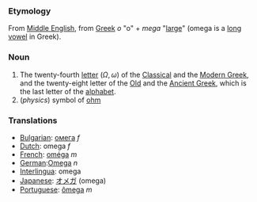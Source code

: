 === Etymology ===

From [[Middle English]], from [[Greek]] ''o'' "o" + ''mega'' "[[large]]" (omega is a [[long vowel]] in Greek).

=== Noun ===

# The twenty-fourth [[letter]] (<math>\Omega,\omega</math>) of the [[Classical Greek|Classical]] and the [[Greek|Modern Greek]], and the twenty-eight letter of the [[Old Greek|Old]] and the [[Ancient Greek]], which is the last letter of the [[alphabet]].
# (''physics'') symbol of [[ohm]]

=== Translations ===
*[[Bulgarian]]: [[омега]] ''f''
*[[Dutch]]: omega ''f''
*[[French]]: [[oméga]] ''m''
*[[German]]:[[Omega]] ''n''
*[[Interlingua]]: omega
*[[Japanese]]: [[オメガ]] (omega)
*[[Portuguese]]: [[ômega]] ''m''